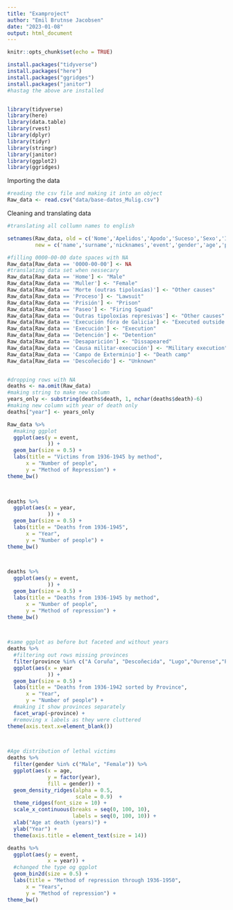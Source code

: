 ```yaml
---
title: "Examproject"
author: "Emil Brutnse Jacobsen"
date: "2023-01-08"
output: html_document
---
```


```r
knitr::opts_chunk$set(echo = TRUE)
```


```r
install.packages("tidyverse")
install.packages("here")
install.packages("ggridges")
install.packages("janitor")
#hastag the above are installed


library(tidyverse)
library(here)
library(data.table)
library(rvest)
library(dplyr)
library(tidyr)
library(stringr)
library(janitor)
library(ggplot2)
library(ggridges)
```

Importing the data
```r
#reading the csv file and making it into an object
Raw_data <- read.csv("data/base-datos_Mulig.csv")

```

Cleaning and translating data
```r
#translating all collumn names to english

setnames(Raw_data, old = c('Nome','Apelidos','Apodo','Suceso','Sexo','Idade','Profesión','Natural.Concello','Natural.Comarca','Natural.Provincia','Lugar','Veciño.Concello','Veciño.Comarca','Veciño.Provincia','Morte','Traxectoria'), 
         new = c('name','surname','nicknames','event','gender','age','profession','council','municipality','province','place','neighbor_council','neighbor_municipality','neighbor_province','death','trajectory'))

#filling 0000-00-00 date spaces with NA
Raw_data[Raw_data == '0000-00-00'] <- NA
#translating data set when nessecary
Raw_data[Raw_data == 'Home'] <- "Male"
Raw_data[Raw_data == 'Muller'] <- "Female"
Raw_data[Raw_data == 'Morte (outras tipoloxías)'] <- "Other causes"
Raw_data[Raw_data == 'Proceso'] <- "Lawsuit"
Raw_data[Raw_data == 'Prisión'] <- "Prison"
Raw_data[Raw_data == 'Paseo'] <- "Firing Squad"
Raw_data[Raw_data == 'Outras tipoloxías represivas'] <- "Other causes"
Raw_data[Raw_data == 'Execución fóra de Galicia'] <- "Executed outside of Galicia"
Raw_data[Raw_data == 'Execución'] <- "Execution"
Raw_data[Raw_data == 'Detención'] <- "Detention"
Raw_data[Raw_data == 'Desaparición'] <- "Dissapeared"
Raw_data[Raw_data == 'Causa militar-execución'] <- "Military execution"
Raw_data[Raw_data == 'Campo de Exterminio'] <- "Death camp"
Raw_data[Raw_data == 'Descoñecido'] <- "Unknown"


#dropping rows with NA
deaths <- na.omit(Raw_data)
#making string to make new column
years_only <- substring(deaths$death, 1, nchar(deaths$death)-6)
#making new column with year of death only
deaths["year"] <- years_only    
```

```r
Raw_data %>% 
  #making ggplot
  ggplot(aes(y = event,
             )) +
  geom_bar(size = 0.5) +
  labs(title = "Victims from 1936-1945 by method",
      x = "Number of people",
      y = "Method of Repression") +
theme_bw()

  
```


```r
deaths %>% 
  ggplot(aes(x = year,
             )) +
  geom_bar(size = 0.5) +
  labs(title = "Deaths from 1936-1945",
      x = "Year",
      y = "Number of people") +
theme_bw()

 
```
```r
deaths %>% 
  ggplot(aes(y = event,
             )) +
  geom_bar(size = 0.5) +
  labs(title = "Deaths from 1936-1945 by method",
      x = "Number of people",
      y = "Method of repression") +
theme_bw()

 
```


```r
#same ggplot as before but faceted and without years
deaths %>%
  #filtering out rows missing provinces
  filter(province %in% c("A Coruña", "Descoñecida", "Lugo","Ourense","Pontevedra")) %>% 
  ggplot(aes(x = year
             )) +
  geom_bar(size = 0.5) +
  labs(title = "Deaths from 1936-1942 sorted by Province",
      x = "Year",
      y = "Number of people") +
  #making it show provinces separately
  facet_wrap(~province) +
  #removing x labels as they were cluttered
theme(axis.text.x=element_blank())

 
```

```r
#Age distribution of lethal victims
deaths %>% 
  filter(gender %in% c("Male", "Female")) %>% 
  ggplot(aes(x = age,
             y = factor(year),
             fill = gender)) +
  geom_density_ridges(alpha = 0.5, 
                      scale = 0.9)  +
  theme_ridges(font_size = 10) +
  scale_x_continuous(breaks = seq(0, 100, 10),
                     labels = seq(0, 100, 10)) +
  xlab("Age at death (years)") +
  ylab("Year") +
  theme(axis.title = element_text(size = 14))
```


```r
deaths %>% 
  ggplot(aes(y = event,
             x = year)) +
  #changed the type og ggplot
  geom_bin2d(size = 0.5) +
  labs(title = "Method of repression through 1936-1950",
      x = "Years",
      y = "Method of repression") +
theme_bw()

 
 
```


